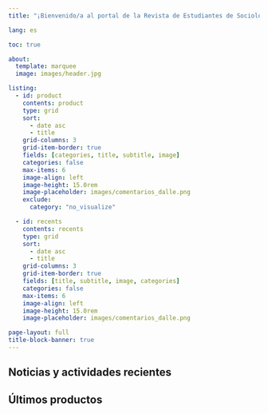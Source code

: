 ---
title: "¡Bienvenido/a al portal de la Revista de Estudiantes de Sociología UChile!"

lang: es

toc: true

about: 
  template: marquee
  image: images/header.jpg

listing:
  - id: product
    contents: product
    type: grid
    sort: 
      - date asc
      - title
    grid-columns: 3
    grid-item-border: true
    fields: [categories, title, subtitle, image]
    categories: false
    max-items: 6
    image-align: left
    image-height: 15.0rem
    image-placeholder: images/comentarios_dalle.png
    exclude: 
      category: "no_visualize"

  - id: recents
    contents: recents
    type: grid
    sort: 
      - date asc
      - title
    grid-columns: 3
    grid-item-border: true
    fields: [title, subtitle, image, categories]
    categories: false
    max-items: 6
    image-align: left
    image-height: 15.0rem
    image-placeholder: images/comentarios_dalle.png

page-layout: full
title-block-banner: true
---

## Noticias y actividades recientes

::: {#recents}
:::

## Últimos productos

::: {#product}
:::
